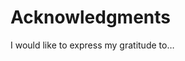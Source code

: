 # Acknowledgments {.unnumbered .unlisted}

I would like to express my gratitude to...

\tableofcontents
\listoffigures